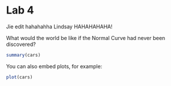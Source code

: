 Lab 4
========================================================


Jie edit hahahahha
Lindsay HAHAHAHAHA!

What would the world be like if the Normal Curve had never been discovered?

```r
summary(cars)
```

You can also embed plots, for example:

```r
plot(cars)
```

